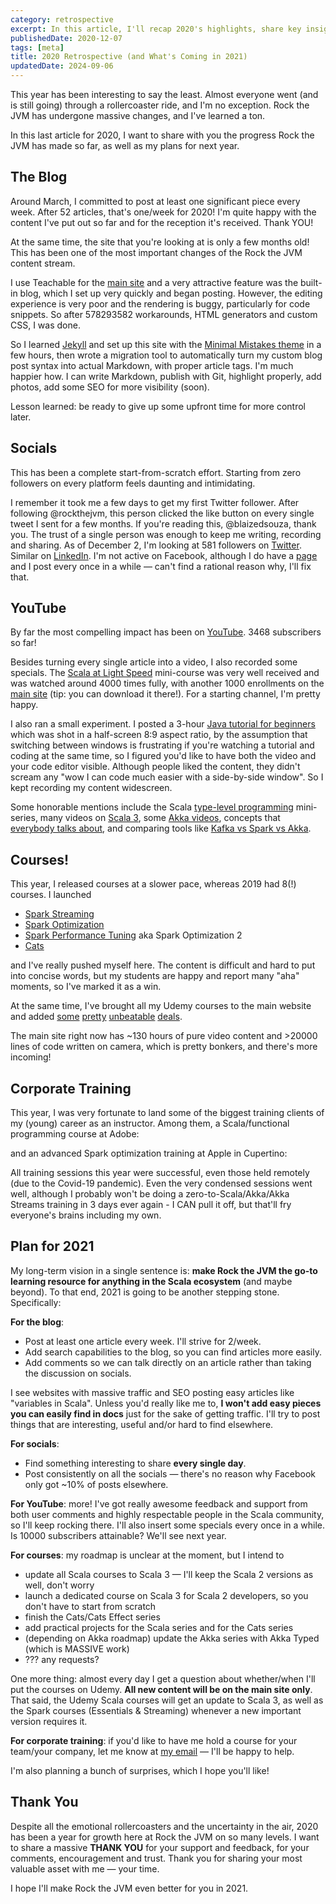 ```yaml
---
category: retrospective
excerpt: In this article, I'll recap 2020's highlights, share key insights and achievements, and unveil exciting plans for the future of Rock the JVM
publishedDate: 2020-12-07
tags: [meta]
title: 2020 Retrospective (and What's Coming in 2021)
updatedDate: 2024-09-06
---
```



This year has been interesting to say the least. Almost everyone went (and is still going) through a rollercoaster ride, and I'm no exception. Rock the JVM has undergone massive changes, and I've learned a ton.

In this last article for 2020, I want to share with you the progress Rock the JVM has made so far, as well as my plans for next year.

## The Blog

Around March, I committed to post at least one significant piece every week. After 52 articles, that's one/week for 2020! I'm quite happy with the content I've put out so far and for the reception it's received. Thank YOU!

At the same time, the site that you're looking at is only a few months old! This has been one of the most important changes of the Rock the JVM content stream.

I use Teachable for the [main site](/) and a very attractive feature was the built-in blog, which I set up very quickly and began posting. However, the editing experience is very poor and the rendering is buggy, particularly for code snippets. So after 578293582 workarounds, HTML generators and custom CSS, I was done.

So I learned [Jekyll](https://jekyllrb.com) and set up this site with the [Minimal Mistakes theme](https://mmistakes.github.io) in a few hours, then wrote a migration tool to automatically turn my custom blog post syntax into actual Markdown, with proper article tags. I'm much happier how. I can write Markdown, publish with Git, highlight properly, add photos, add some SEO for more visibility (soon).

Lesson learned: be ready to give up some upfront time for more control later.

## Socials

This has been a complete start-from-scratch effort. Starting from zero followers on every platform feels daunting and intimidating.

I remember it took me a few days to get my first Twitter follower. After following @rockthejvm, this person clicked the like button on every single tweet I sent for a few months. If you're reading this, @blaizedsouza, thank you. The trust of a single person was enough to keep me writing, recording and sharing. As of December 2, I'm looking at 581 followers on <a href={site.socials.twitter.url} target="_blank" rel="noreferrer">Twitter</a>. Similar on <a href={site.socials.linkedin.url} target="_blank" rel="noreferrer">LinkedIn</a>. I'm not active on Facebook, although I do have a <a href={site.socials.facebook.url} target="_blank" rel="noreferrer">page</a> and I post every once in a while &mdash; can't find a rational reason why, I'll fix that.

## YouTube

By far the most compelling impact has been on <a href={site.socials.youtube.url} target="_blank" rel="noreferrer">YouTube</a>. 3468 subscribers so far!

Besides turning every single article into a video, I also recorded some specials. The [Scala at Light Speed](https://www.youtube.com/watch?v=-8V6bMjThNo&list=PLmtsMNDRU0BxryRX4wiwrTZ661xcp6VPM&ab_channel=RocktheJVM) mini-course was very well received and was watched around 4000 times fully, with another 1000 enrollments on the [main site](https://rockthejvm.com/courses/scala-at-light-speed) (tip: you can download it there!). For a starting channel, I'm pretty happy.

I also ran a small experiment. I posted a 3-hour [Java tutorial for beginners](https://www.youtube.com/watch?v=sjGjoDiD2F8&list=PLmtsMNDRU0Bw2dU_Kg_h2SM79afD-pPNh&ab_channel=RocktheJVM) which was shot in a half-screen 8:9 aspect ratio, by the assumption that switching between windows is frustrating if you're watching a tutorial and coding at the same time, so I figured you'd like to have both the video and your code editor visible. Although people liked the content, they didn't scream any "wow I can code much easier with a side-by-side window". So I kept recording my content widescreen.

Some honorable mentions include the Scala [type-level programming](https://www.youtube.com/watch?v=qwUYqv6lKtQ&list=PLmtsMNDRU0ByOQoz6lnihh6CtMrErNax7) mini-series, many videos on [Scala 3](https://www.youtube.com/watch?v=orTmm6OMaLw&list=PLmtsMNDRU0BwsVUbhsH2HMqDMPNhQ0HPc), some [Akka videos](https://www.youtube.com/watch?v=Agze0Ule5_0), concepts that [everybody talks about](https://www.youtube.com/watch?v=UaSXx-oObf4), and comparing tools like [Kafka vs Spark vs Akka](https://www.youtube.com/watch?v=UaSXx-oObf4).

## Courses!

This year, I released courses at a slower pace, whereas 2019 had 8(!) courses. I launched

- [Spark Streaming](/courses/spark-streaming)
- [Spark Optimization](/courses/spark-optimization)
- [Spark Performance Tuning](/courses/spark-performance-tuning) aka Spark Optimization 2
- [Cats](/courses/cats)

and I've really pushed myself here. The content is difficult and hard to put into concise words, but my students are happy and report many "aha" moments, so I've marked it as a win.

At the same time, I've brought all my Udemy courses to the main website and added [some](/courses/the-scala-bundle) [pretty](/courses/the-akka-pekko-bundle) [unbeatable](/courses/the-spark-bundle) [deals](/memberships).

The main site right now has ~130 hours of pure video content and >20000 lines of code written on camera, which is pretty bonkers, and there's more incoming!

## Corporate Training

This year, I was very fortunate to land some of the biggest training clients of my (young) career as an instructor. Among them, a Scala/functional programming course at Adobe:

<LinkPreview id="https://www.linkedin.com/embed/feed/update/urn:li:share:6625787434913402881" />

and an advanced Spark optimization training at Apple in Cupertino:

<LinkPreview id="https://www.linkedin.com/embed/feed/update/urn:li:ugcPost:6631073474788028416" />

All training sessions this year were successful, even those held remotely (due to the Covid-19 pandemic). Even the very condensed sessions went well, although I probably won't be doing a zero-to-Scala/Akka/Akka Streams training in 3 days ever again - I CAN pull it off, but that'll fry everyone's brains including my own.

## Plan for 2021

My long-term vision in a single sentence is: **make Rock the JVM the go-to learning resource for anything in the Scala ecosystem** (and maybe beyond). To that end, 2021 is going to be another stepping stone. Specifically:

**For the blog**:

- Post at least one article every week. I'll strive for 2/week.
- Add search capabilities to the blog, so you can find articles more easily.
- Add comments so we can talk directly on an article rather than taking the discussion on socials.

I see websites with massive traffic and SEO posting easy articles like "variables in Scala". Unless you'd really like me to, **I won't add easy pieces you can easily find in docs** just for the sake of getting traffic. I'll try to post things that are interesting, useful and/or hard to find elsewhere.

**For socials**:

- Find something interesting to share **every single day**.
- Post consistently on all the socials &mdash; there's no reason why Facebook only got ~10% of posts elsewhere.

**For YouTube**: more! I've got really awesome feedback and support from both user comments and highly respectable people in the Scala community, so I'll keep rocking there. I'll also insert some specials every once in a while. Is 10000 subscribers attainable? We'll see next year.

**For courses**: my roadmap is unclear at the moment, but I intend to

- update all Scala courses to Scala 3 &mdash; I'll keep the Scala 2 versions as well, don't worry
- launch a dedicated course on Scala 3 for Scala 2 developers, so you don't have to start from scratch
- finish the Cats/Cats Effect series
- add practical projects for the Scala series and for the Cats series
- (depending on Akka roadmap) update the Akka series with Akka Typed (which is MASSIVE work)
- ??? any requests?

One more thing: almost every day I get a question about whether/when I'll put the courses on Udemy. **All new content will be on the main site only**. That said, the Udemy Scala courses will get an update to Scala 3, as well as the Spark courses (Essentials & Streaming) whenever a new important version requires it.

**For corporate training**: if you'd like to have me hold a course for your team/your company, let me know at <a href={site.socials.email.url} target="_blank" rel="noreferrer">my email</a> &mdash; I'll be happy to help.

I'm also planning a bunch of surprises, which I hope you'll like!

## Thank You

Despite all the emotional rollercoasters and the uncertainty in the air, 2020 has been a year for growth here at Rock the JVM on so many levels. I want to share a massive **THANK YOU** for your support and feedback, for your comments, encouragement and trust. Thank you for sharing your most valuable asset with me &mdash; your time.

I hope I'll make Rock the JVM even better for you in 2021.

